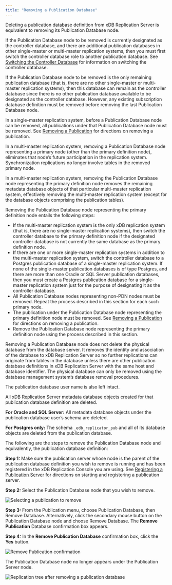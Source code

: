 ```yaml
---
title: "Removing a Publication Database"
---
```


<div id="removing_pub_database" class="registered_link"></div>


Deleting a publication database definition from xDB Replication Server is equivalent to removing its Publication Database node.

If the Publication Database node to be removed is currently designated as the controller database, and there are additional publication databases in other single-master or multi-master replication systems, then you must first switch the controller database role to another publication database. See [Switching the Controller Database](../../07_common_operations/#switching_controller_db) for information on switching the controller database.

If the Publication Database node to be removed is the only remaining publication database (that is, there are no other single-master or multi-master replication systems), then this database can remain as the controller database since there is no other publication database available to be designated as the controller database. However, any existing subscription database definition must be removed before removing the last Publication Database node.

In a single-master replication system, before a Publication Database node can be removed, all publications under that Publication Database node must be removed. See [Removing a Publication](../../07_common_operations/06_managing_publication/#removing_pub) for directions on removing a publication.

In a multi-master replication system, removing a Publication Database node representing a primary node (other than the primary definition node), eliminates that node’s future participation in the replication system. Synchronization replications no longer involve tables in the removed primary node.

In a multi-master replication system, removing the Publication Database node representing the primary definition node removes the remaining metadata database objects of that particular multi-master replication system, effectively removing the multi-master replication system (except for the database objects comprising the publication tables).

Removing the Publication Database node representing the primary definition node entails the following steps:

-   If the multi-master replication system is the only xDB replication system (that is, there are no single-master replication systems), then switch the controller database to the primary definition node if the designated controller database is not currently the same database as the primary definition node.
-   If there are one or more single-master replication systems in addition to the multi-master replication system, switch the controller database to a Postgres publication database of a single-master replication system. If none of the single-master publication databases is of type Postgres, and there are more than one Oracle or SQL Server publication databases, then you must create a Postgres publication database for a single-master replication system just for the purpose of designating it as the controller database.
-   All Publication Database nodes representing non-PDN nodes must be removed. Repeat the process described in this section for each such primary node.
-   The publication under the Publication Database node representing the primary definition node must be removed. See [Removing a Publication](../../07_common_operations/06_managing_publication/#removing_pub) for directions on removing a publication.
-   Remove the Publication Database node representing the primary definition node using the process described in this section.

Removing a Publication Database node does not delete the physical database from the database server. It removes the identity and association of the database to xDB Replication Server so no further replications can originate from tables in the database unless there are other publication database definitions in xDB Replication Server with the same host and database identifier. The physical database can only be removed using the database management system’s database removal procedures.

The publication database user name is also left intact.

All xDB Replication Server metadata database objects created for that publication database definition are deleted.

**For Oracle and SQL Server:** All metadata database objects under the publication database user’s schema are deleted.

**For Postgres only:** The schema `_edb_replicator_pub` and all of its database objects are deleted from the publication database.

The following are the steps to remove the Publication Database node and equivalently, the publication database definition:

**Step 1:** Make sure the publication server whose node is the parent of the publication database definition you wish to remove is running and has been registered in the xDB Replication Console you are using. See [Registering a Publication Server](../../05_smr_operation/02_creating_publication/#registering_publication_server) for directions on starting and registering a publication server.

**Step 2:** Select the Publication Database node that you wish to remove.

![Selecting a publication to remove](/../../images/image271.png)

**Step 3:** From the Publication menu, choose Publication Database, then Remove Database. Alternatively, click the secondary mouse button on the Publication Database node and choose Remove Database. The **Remove Publication** Database confirmation box appears.

**Step 4:** In the **Remove Publication Database** confirmation box, click the **Yes** button.

![Remove Publication confirmation](/../../images/image273.png)

The Publication Database node no longer appears under the Publication Server node.

![Replication tree after removing a publication database](/../../images/image274.png)
